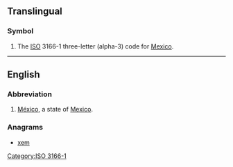 {{also|mex|Mex.}}

==Translingual==

===Symbol===
{{head|mul|symbol}}
# The [[ISO]] 3166-1 three-letter (alpha-3) code for [[Mexico]].

[[Category:ISO 3166-1]]

----

==English==

===Abbreviation===
{{rfc-header|Abbreviation}}
{{head|en|abbreviation}}
# [[México]], a state of [[Mexico]].

===Anagrams===
* [[xem#English|xem]]